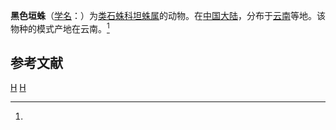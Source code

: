 {{Speciesbox
| taxon = Ariadna pelios
| binomial_authority = (Wang, 1993)<ref name='id12857'>{{cite web| url =http://www.bioinfo.cn/db05/BjdwSpecies.php?action=view&id=12857| title =黑色垣蛛| work =《中国动物物种编目数据库》| publisher =中国科学院微生物研究所| author =中国科学院动物研究所| accessdate =2009-04-28| deadurl =yes| archiveurl =https://web.archive.org/web/20160305101330/http://www.bioinfo.cn/db05/BjdwSpecies.php?action=view&id=12857| archivedate =2016-03-05}}</ref>
}}

'''黑色垣蛛'''（[[学名|学名]]：{{lang|la|''Ariadna pelios''}}）为[[类石蛛科|类石蛛科]][[坦蛛属|坦蛛属]]的动物。在[[中国大陆|中国大陆]]，分布于[[云南|云南]]等地。该物种的模式产地在云南。<ref name='id12857'/>

== 参考文献 ==
{{reflist}}

{{蜘蛛小作品}}

{{taxonbar}}
[[Category:_1993年描述的动物|H]]
[[Category:坦蛛属|H]]